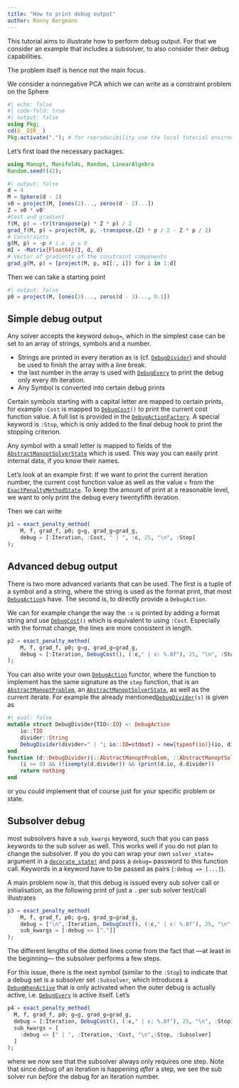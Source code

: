 ```yaml
---
title: "How to print debug output"
author: Ronny Bergmann
---
```


This tutorial aims to illustrate how to perform debug output. For that we consider an
example that includes a subsolver, to also consider their debug capabilities.

The problem itself is hence not the main focus.

We consider a nonnegative PCA which we can write as a constraint problem on the Sphere
```julia
#| echo: false
#| code-fold: true
#| output: false
using Pkg;
cd(@__DIR__)
Pkg.activate("."); # for reproducibility use the local tutorial environment.
```

Let's first load the necessary packages.

```julia
using Manopt, Manifolds, Random, LinearAlgebra
Random.seed!(42);
```

```julia
#| output: false
d = 4
M = Sphere(d - 1)
v0 = project(M, [ones(2)..., zeros(d - 2)...])
Z = v0 * v0'
#Cost and gradient
f(M, p) = -tr(transpose(p) * Z * p) / 2
grad_f(M, p) = project(M, p, -transpose.(Z) * p / 2 - Z * p / 2)
# Constraints
g(M, p) = -p # i.e. p ≥ 0
mI = -Matrix{Float64}(I, d, d)
# Vector of gradients of the constraint components
grad_g(M, p) = [project(M, p, mI[:, i]) for i in 1:d]
```

Then we can take a starting point

```julia
#| output: false
p0 = project(M, [ones(2)..., zeros(d - 3)..., 0.1])
```

## Simple debug output

Any solver accepts the keyword `debug=`, which in the simplest case can be set to an array of strings, symbols and a number.

* Strings are printed in every iteration as is (cf. [`DebugDivider`](@ref)) and should be used to finish the array with a line break.
* the last number in the array is used with [`DebugEvery`](@ref) to print the debug only every $i$th iteration.
* Any Symbol is converted into certain debug prints

Certain symbols starting with a capital letter are mapped to certain prints, for example `:Cost` is mapped to [`DebugCost`](@ref)`()` to print the current cost function value. A full list is provided in the [`DebugActionFactory`](@ref).
A special keyword is `:Stop`, which is only added to the final debug hook to print the stopping criterion.

Any symbol with a small letter is mapped to fields of the [`AbstractManoptSolverState`](@ref) which is used. This way you can easily print internal data, if you know their names.

Let's look at an example first: If we want to print the current iteration number, the current cost function value as well as the value `ϵ` from the [`ExactPenaltyMethodState`](@ref). To keep the amount of print at a reasonable level, we want to only print the debug every twentyfifth iteration.

 Then we can write

```julia
p1 = exact_penalty_method(
    M, f, grad_f, p0; g=g, grad_g=grad_g,
    debug = [:Iteration, :Cost, " | ", :ϵ, 25, "\n", :Stop]
);
```

## Advanced debug output

There is two more advanced variants that can be used. The first is a tuple of a symbol and a string, where the string is used as the format print, that most [`DebugAction`](@ref)s have. The second is, to directly provide a `DebugAction`.

We can for example change the way the `:ϵ` is printed by adding a format string
and use [`DebugCost`](@ref)`()` which is equivalent to using `:Cost`.
Especially with the format change, the lines are more consistent in length.


```julia
p2 = exact_penalty_method(
    M, f, grad_f, p0; g=g, grad_g=grad_g,
    debug = [:Iteration, DebugCost(), (:ϵ," | ϵ: %.8f"), 25, "\n", :Stop]
);
```

You can also write your own [`DebugAction`](@ref) functor, where the function to implement has the same signature as the `step` function, that is an [`AbstractManoptProblem`](@ref), an [`AbstractManoptSolverState`](@ref), as well as the current iterate. For example the already mentioned[`DebugDivider`](@ref)`(s)` is given as

```julia
#| eval: false
mutable struct DebugDivider{TIO<:IO} <: DebugAction
    io::TIO
    divider::String
    DebugDivider(divider=" | "; io::IO=stdout) = new{typeof(io)}(io, divider)
end
function (d::DebugDivider)(::AbstractManoptProblem, ::AbstractManoptSolverState, i::Int)
    (i >= 0) && (!isempty(d.divider)) && (print(d.io, d.divider))
    return nothing
end
```

or you could implement that of course just for your specific problem or state.

## Subsolver debug

most subsolvers have a `sub_kwargs` keyword, such that you can pass keywords to the sub solver as well. This works well if you do not plan to change the subsolver. If you do you can wrap your own `solver_state=` argument in a [`decorate_state!`](@ref) and pass a `debug=` password to this function call.
Keywords in a keyword have to be passed as pairs (`:debug => [...]`).

A main problem now is, that this debug is issued every sub solver call or initialisation, as the following print of just a `.` per sub solver test/call illustrates

```julia
p3 = exact_penalty_method(
    M, f, grad_f, p0; g=g, grad_g=grad_g,
    debug = ["\n",:Iteration, DebugCost(), (:ϵ," | ϵ: %.8f"), 25, "\n", :Stop],
    sub_kwargs = [:debug => ["."]]
);
```

The different lengths of the dotted lines come from the fact that ---at least in the beginning--- the subsolver performs a few steps.

For this issue, there is the next symbol (similar to the `:Stop`) to indicate that a debug set is a subsolver set `:Subsolver`, which introduces a [`DebugWhenActive`](@ref) that is only activated when the outer debug is actually active, i.e. [`DebugEvery`](@ref) is active itself.
Let's

```julia
p4 = exact_penalty_method(
  M, f, grad_f, p0; g=g, grad_g=grad_g,
  debug = [:Iteration, DebugCost(), (:ϵ," | ϵ: %.8f"), 25, "\n", :Stop],
  sub_kwargs = [
    :debug => [" | ", :Iteration, :Cost, "\n",:Stop, :Subsolver]
  ]
);
```

where we now see that the subsolver always only requires one step. Note that since debug of an iteration is happening _after_ a step, we see the sub solver run _before_ the debug for an iteration number.